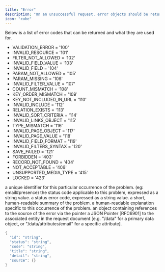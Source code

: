 ```yaml
---
title: "Error"
description: "On an unsuccessful request, error objects should be returned with details around the issues."
icon: "cube"
---
```


Below is a list of error codes that can be returned and what they are used for.

- VALIDATION_ERROR = '100'
- INVALID_RESOURCE = '101'
- FILTER_NOT_ALLOWED = '102'
- INVALID_FIELD_VALUE = '103'
- INVALID_FIELD = '104'
- PARAM_NOT_ALLOWED = '105'
- PARAM_MISSING = '106'
- INVALID_FILTER_VALUE = '107'
- COUNT_MISMATCH = '108'
- KEY_ORDER_MISMATCH = '109'
- KEY_NOT_INCLUDED_IN_URL = '110'
- INVALID_INCLUDE = '112'
- RELATION_EXISTS = '113'
- INVALID_SORT_CRITERIA = '114'
- INVALID_LINKS_OBJECT = '115'
- TYPE_MISMATCH = '116'
- INVALID_PAGE_OBJECT = '117'
- INVALID_PAGE_VALUE = '118'
- INVALID_FIELD_FORMAT = '119'
- INVALID_FILTERS_SYNTAX = '120'
- SAVE_FAILED = '121'
- FORBIDDEN = '403'
- RECORD_NOT_FOUND = '404'
- NOT_ACCEPTABLE = '406'
- UNSUPPORTED_MEDIA_TYPE = '415'
- LOCKED = '423'

<ParamField path="id" type="string">
  a unique identifier for this particular occurrence of the problem. (eg: email#presence)
</ParamField>
<ParamField path="status" type="string">
  the status code applicable to this problem, expressed as a string value.
</ParamField>
<ParamField path="code" type="string">
  a status error code, expressed as a string value.
</ParamField>
<ParamField path="title" type="string">
  a short, human-readable summary of the problem.
</ParamField>
<ParamField path="detail" type="string">
  a human-readable explanation specific to this occurrence of the problem.
</ParamField>
<ParamField path="source" type="string">
  an object containing references to the source of the error via the pointer a JSON Pointer [RFC6901] to the associated entity in the request document [e.g. "/data" for a primary data object, or "/data/attributes/email" for a specific attribute].
</ParamField>

<RequestExample>

```cs Example
{
  "id": "string",
  "status": "string",
  "code": "string",
  "title": "string",
  "detail": "string",
  "source": {}
}
```

</RequestExample>
